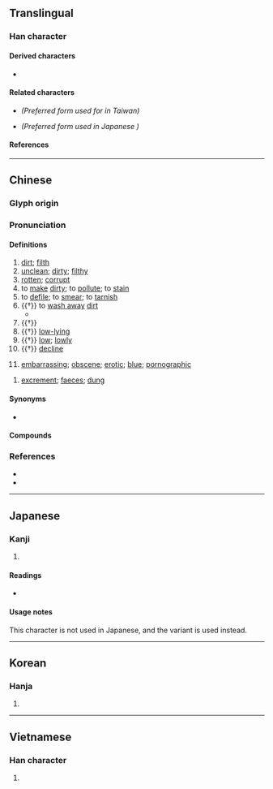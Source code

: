 {{also|汚|汙}}
{{character info}}
==Translingual==

===Han character===
{{Han char|rn=85|rad=水|as=03|sn=6|four=31127|canj=EMMS|ids=⿰氵亏}}

====Derived characters====
* {{l|mul|[[𬇸]], [[𪷪]], [[𡜂]]}}

====Related characters====
* {{l|mul|[[汙]]}} ''(Preferred form used for {{w|traditional Chinese}} in Taiwan)''
* {{l|mul|[[汚]]}} ''(Preferred form used in Japanese {{w|kanji}})''

====References====
{{Han ref|kx=0607.051|dkj=17134|hdz=31551.010|uh=6C61}}

----

==Chinese==
{{zh-forms|t2=汙|alt=汚}}

===Glyph origin===
{{Han etym}}

===Pronunciation===
{{zh-pron
|m=wū,wù,yū,yú,wā
|c=waa1,wu1
|mn=u/xm,zz:o͘/qz,tw:ù
|mn-t=u1
|w=2u
|mc=y
|oc=y
|cat=a,n,v
}}
{{zh-attn-split|Also merge the MC and OC data of 污, 汙 and 汚}}

====Definitions====
{{zh-hanzi}}

# [[dirt]]; [[filth]]
# [[unclean]]; [[dirty]]; [[filthy]]
# [[rotten]]; [[corrupt]]
# to [[make]] [[dirty]]; to [[pollute]]; to [[stain]]
# to [[defile]]; to [[smear]]; to [[tarnish]]
# {{†}} to [[wash away]] [[dirt]]
#* {{zh-x|薄 污 我 私，薄 澣{huàn} 我 衣。|I will '''wash''' my private clothes '''clean''',<br>And I will rinse my robes.|ref=Shijing}}
# {{†}} {{zh-alt-form|洿|[[stagnant]] [[pool]]; [[puddle]]}}
# {{†}} [[low-lying]]
# {{†}} [[low]]; [[lowly]]
# {{†}} [[decline]]
# {{lb|zh|Internet slang|humorous}} [[embarrassing]]; [[obscene]]; [[erotic]]; [[blue]]; [[pornographic]]
#: {{zh-x|噫，污}}
#: {{zh-x|要 優雅 不要 污}}
<!-- #: {{zh-x|女孩子{zi} 污 一點 才 可愛}} -->
# {{lb|zh|Wu}} [[excrement]]; [[faeces]]; [[dung]]

====Synonyms====
* {{q|excrement}} {{zh-l|糞}}

====Compounds====
{{zh-der|二次污染|卑污|同流合污|含垢納污|噪音污染|土壤污染|垢污|塵污|大氣污染|姦污|媟污|家庭污水|展污|川澤納污|工業廢污|扯爛污|拆爛污|放射污染|染污|核污染|水污染|污名|污吏|污吏黠胥|污垢|污尊|污庳|污損|污染|污染物|污水|污水處理|污泥|污漫|污濁|污痕|污穢|污膺|污衊|污辱|污隆|污點|油污|油污染|沾污|泥污|海水污染|淫污穢臭|潔言污行|潢污|濫官污吏|濫污|濯污揚清|熱污染|爛污貨|玷污|環境污染|穢語污言|空氣污染|納垢藏污|蕩垢滌污|藏垢納污|藏污納垢|血污|血污池|貪官污吏|貪污|貪污腐化|貪污舞弊|贓污|贓污狼藉|除污|除污去垢|隆污|雪污|騫污|點污}}

===References===
* {{R:twedu|A02132}}
* {{R:yue:Hanzi}}

{{zh-cat|Intermediate}}

----

==Japanese==

===Kanji===
{{ja-kanji|grade=|rs=水03}}

# {{rfdef|ja|sort=水03}}

====Readings====
* {{ja-readings|on=[[お]] (o)|kun=[[けがす]] (kegasu), [[けがれる]] (kegareru), [[よごす]] (yogosu), [[きたない]] (kitanai)}}

====Usage notes====
This character is not used in Japanese, and the variant {{ja-l|汚}} is used instead.

----

==Korean==

===Hanja===
{{ko-hanja|hangeul=오|eumhun=|rv=o|mr=o|y=o}}

# {{rfdef|ko|sort=水03}}

----

==Vietnamese==

===Han character===
{{vi-hantu|[[ô]], [[ố]]|rs=水03}}

# {{rfdef|vi|sort=水03}}